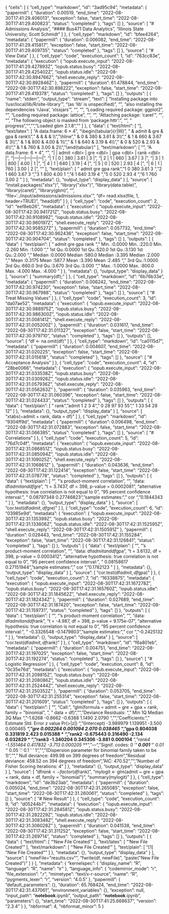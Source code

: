 {
 "cells": [
  {
   "cell_type": "markdown",
   "id": "3ad95c94",
   "metadata": {
    "papermill": {
     "duration": 0.00519,
     "end_time": "2022-08-30T17:41:29.406013",
     "exception": false,
     "start_time": "2022-08-30T17:41:29.400823",
     "status": "completed"
    },
    "tags": []
   },
   "source": [
    "# Admissions Analysis\n",
    "#### Bus471 Data Analytics\n",
    "Illinois State University; Scott Schmidt\n"
   ]
  },
  {
   "cell_type": "markdown",
   "id": "bfee4264",
   "metadata": {
    "papermill": {
     "duration": 0.006082,
     "end_time": "2022-08-30T17:41:29.415817",
     "exception": false,
     "start_time": "2022-08-30T17:41:29.409735",
     "status": "completed"
    },
    "tags": []
   },
   "source": [
    "# View Data"
   ]
  },
  {
   "cell_type": "code",
   "execution_count": 1,
   "id": "763cc83e",
   "metadata": {
    "execution": {
     "iopub.execute_input": "2022-08-30T17:41:29.427893Z",
     "iopub.status.busy": "2022-08-30T17:41:29.425402Z",
     "iopub.status.idle": "2022-08-30T17:42:30.894766Z",
     "shell.execute_reply": "2022-08-30T17:42:30.892846Z"
    },
    "papermill": {
     "duration": 61.478844,
     "end_time": "2022-08-30T17:42:30.898222",
     "exception": false,
     "start_time": "2022-08-30T17:41:29.419378",
     "status": "completed"
    },
    "tags": []
   },
   "outputs": [
    {
     "name": "stderr",
     "output_type": "stream",
     "text": [
      "Installing package into ‘/usr/local/lib/R/site-library’\n",
      "(as ‘lib’ is unspecified)\n",
      "\n",
      "also installing the dependencies ‘rJava’, ‘xlsxjars’\n",
      "\n",
      "\n",
      "Loading required package: ggplot2\n",
      "\n",
      "Loading required package: lattice\n",
      "\n",
      "\n",
      "Attaching package: ‘caret’\n",
      "\n",
      "\n",
      "The following object is masked from ‘package:httr’:\n",
      "\n",
      "    progress\n",
      "\n",
      "\n",
      "Loaded gbm 2.1.8\n",
      "\n"
     ]
    },
    {
     "data": {
      "text/html": [
       "<table class=\"dataframe\">\n",
       "<caption>A data.frame: 6 × 4</caption>\n",
       "<thead>\n",
       "\t<tr><th></th><th scope=col>admit</th><th scope=col>gre</th><th scope=col>gpa</th><th scope=col>rank</th></tr>\n",
       "\t<tr><th></th><th scope=col>&lt;dbl&gt;</th><th scope=col>&lt;dbl&gt;</th><th scope=col>&lt;dbl&gt;</th><th scope=col>&lt;dbl&gt;</th></tr>\n",
       "</thead>\n",
       "<tbody>\n",
       "\t<tr><th scope=row>1</th><td>0</td><td>380</td><td>3.61</td><td>3</td></tr>\n",
       "\t<tr><th scope=row>2</th><td>1</td><td>660</td><td>3.67</td><td>3</td></tr>\n",
       "\t<tr><th scope=row>3</th><td>1</td><td>800</td><td>4.00</td><td>1</td></tr>\n",
       "\t<tr><th scope=row>4</th><td>1</td><td>640</td><td>3.19</td><td>4</td></tr>\n",
       "\t<tr><th scope=row>5</th><td>0</td><td>520</td><td>2.93</td><td>4</td></tr>\n",
       "\t<tr><th scope=row>6</th><td>1</td><td>760</td><td>3.00</td><td>2</td></tr>\n",
       "</tbody>\n",
       "</table>\n"
      ],
      "text/latex": [
       "A data.frame: 6 × 4\n",
       "\\begin{tabular}{r|llll}\n",
       "  & admit & gre & gpa & rank\\\\\n",
       "  & <dbl> & <dbl> & <dbl> & <dbl>\\\\\n",
       "\\hline\n",
       "\t1 & 0 & 380 & 3.61 & 3\\\\\n",
       "\t2 & 1 & 660 & 3.67 & 3\\\\\n",
       "\t3 & 1 & 800 & 4.00 & 1\\\\\n",
       "\t4 & 1 & 640 & 3.19 & 4\\\\\n",
       "\t5 & 0 & 520 & 2.93 & 4\\\\\n",
       "\t6 & 1 & 760 & 3.00 & 2\\\\\n",
       "\\end{tabular}\n"
      ],
      "text/markdown": [
       "\n",
       "A data.frame: 6 × 4\n",
       "\n",
       "| <!--/--> | admit &lt;dbl&gt; | gre &lt;dbl&gt; | gpa &lt;dbl&gt; | rank &lt;dbl&gt; |\n",
       "|---|---|---|---|---|\n",
       "| 1 | 0 | 380 | 3.61 | 3 |\n",
       "| 2 | 1 | 660 | 3.67 | 3 |\n",
       "| 3 | 1 | 800 | 4.00 | 1 |\n",
       "| 4 | 1 | 640 | 3.19 | 4 |\n",
       "| 5 | 0 | 520 | 2.93 | 4 |\n",
       "| 6 | 1 | 760 | 3.00 | 2 |\n",
       "\n"
      ],
      "text/plain": [
       "  admit gre gpa  rank\n",
       "1 0     380 3.61 3   \n",
       "2 1     660 3.67 3   \n",
       "3 1     800 4.00 1   \n",
       "4 1     640 3.19 4   \n",
       "5 0     520 2.93 4   \n",
       "6 1     760 3.00 2   "
      ]
     },
     "metadata": {},
     "output_type": "display_data"
    }
   ],
   "source": [
    "install.packages(\"xlsx\")\n",
    "library(\"xlsx\")\n",
    "library(data.table)\n",
    "library(caret)\n",
    "library(gbm)\n",
    "\n",
    "file='../input/admissions/admissions.xlsx'\n",
    "df= read.xlsx(file, 1, header=TRUE)\n",
    "head(df)"
   ]
  },
  {
   "cell_type": "code",
   "execution_count": 2,
   "id": "eef8eb26",
   "metadata": {
    "execution": {
     "iopub.execute_input": "2022-08-30T17:42:30.941721Z",
     "iopub.status.busy": "2022-08-30T17:42:30.910899Z",
     "iopub.status.idle": "2022-08-30T17:42:30.960197Z",
     "shell.execute_reply": "2022-08-30T17:42:30.958527Z"
    },
    "papermill": {
     "duration": 0.057732,
     "end_time": "2022-08-30T17:42:30.962436",
     "exception": false,
     "start_time": "2022-08-30T17:42:30.904704",
     "status": "completed"
    },
    "tags": []
   },
   "outputs": [
    {
     "data": {
      "text/plain": [
       "     admit             gre             gpa             rank      \n",
       " Min.   :0.0000   Min.   :220.0   Min.   :2.260   Min.   :1.000  \n",
       " 1st Qu.:0.0000   1st Qu.:520.0   1st Qu.:3.130   1st Qu.:2.000  \n",
       " Median :0.0000   Median :580.0   Median :3.395   Median :2.000  \n",
       " Mean   :0.3175   Mean   :587.7   Mean   :3.390   Mean   :2.485  \n",
       " 3rd Qu.:1.0000   3rd Qu.:660.0   3rd Qu.:3.670   3rd Qu.:3.000  \n",
       " Max.   :1.0000   Max.   :800.0   Max.   :4.000   Max.   :4.000  "
      ]
     },
     "metadata": {},
     "output_type": "display_data"
    }
   ],
   "source": [
    "summary(df);"
   ]
  },
  {
   "cell_type": "markdown",
   "id": "6b76b33e",
   "metadata": {
    "papermill": {
     "duration": 0.006242,
     "end_time": "2022-08-30T17:42:30.974230",
     "exception": false,
     "start_time": "2022-08-30T17:42:30.967988",
     "status": "completed"
    },
    "tags": []
   },
   "source": [
    "# Treat Missing Values"
   ]
  },
  {
   "cell_type": "code",
   "execution_count": 3,
   "id": "da07ae52",
   "metadata": {
    "execution": {
     "iopub.execute_input": "2022-08-30T17:42:30.988975Z",
     "iopub.status.busy": "2022-08-30T17:42:30.986300Z",
     "iopub.status.idle": "2022-08-30T17:42:31.008141Z",
     "shell.execute_reply": "2022-08-30T17:42:31.005200Z"
    },
    "papermill": {
     "duration": 0.031617,
     "end_time": "2022-08-30T17:42:31.011327",
     "exception": false,
     "start_time": "2022-08-30T17:42:30.979710",
     "status": "completed"
    },
    "tags": []
   },
   "outputs": [],
   "source": [
    "df <- na.omit(df)"
   ]
  },
  {
   "cell_type": "markdown",
   "id": "ca0115d7",
   "metadata": {
    "papermill": {
     "duration": 0.004607,
     "end_time": "2022-08-30T17:42:31.020225",
     "exception": false,
     "start_time": "2022-08-30T17:42:31.015618",
     "status": "completed"
    },
    "tags": []
   },
   "source": [
    "# Acceptance Analysis"
   ]
  },
  {
   "cell_type": "code",
   "execution_count": 4,
   "id": "28be0066",
   "metadata": {
    "execution": {
     "iopub.execute_input": "2022-08-30T17:42:31.033538Z",
     "iopub.status.busy": "2022-08-30T17:42:31.030926Z",
     "iopub.status.idle": "2022-08-30T17:42:31.057936Z",
     "shell.execute_reply": "2022-08-30T17:42:31.056263Z"
    },
    "papermill": {
     "duration": 0.035963,
     "end_time": "2022-08-30T17:42:31.060396",
     "exception": false,
     "start_time": "2022-08-30T17:42:31.024433",
     "status": "completed"
    },
    "tags": []
   },
   "outputs": [
    {
     "data": {
      "text/plain": [
       "     rank\n",
       "admit  1  2  3  4\n",
       "    0 28 97 93 55\n",
       "    1 33 54 28 12"
      ]
     },
     "metadata": {},
     "output_type": "display_data"
    }
   ],
   "source": [
    "xtabs(~admit + rank, data = df)"
   ]
  },
  {
   "cell_type": "markdown",
   "id": "9304ff9d",
   "metadata": {
    "papermill": {
     "duration": 0.006498,
     "end_time": "2022-08-30T17:42:31.072883",
     "exception": false,
     "start_time": "2022-08-30T17:42:31.066385",
     "status": "completed"
    },
    "tags": []
   },
   "source": [
    "# Correlations"
   ]
  },
  {
   "cell_type": "code",
   "execution_count": 5,
   "id": "76d7c04f",
   "metadata": {
    "execution": {
     "iopub.execute_input": "2022-08-30T17:42:31.086851Z",
     "iopub.status.busy": "2022-08-30T17:42:31.085094Z",
     "iopub.status.idle": "2022-08-30T17:42:31.109025Z",
     "shell.execute_reply": "2022-08-30T17:42:31.106861Z"
    },
    "papermill": {
     "duration": 0.043636,
     "end_time": "2022-08-30T17:42:31.122414",
     "exception": false,
     "start_time": "2022-08-30T17:42:31.078778",
     "status": "completed"
    },
    "tags": []
   },
   "outputs": [
    {
     "data": {
      "text/plain": [
       "\n",
       "\tPearson's product-moment correlation\n",
       "\n",
       "data:  df$admit and df$gre\n",
       "t = 3.7437, df = 398, p-value = 0.0002081\n",
       "alternative hypothesis: true correlation is not equal to 0\n",
       "95 percent confidence interval:\n",
       " 0.08797348 0.27746823\n",
       "sample estimates:\n",
       "      cor \n",
       "0.1844343 \n"
      ]
     },
     "metadata": {},
     "output_type": "display_data"
    }
   ],
   "source": [
    "cor.test(df$admit, df$gre)"
   ]
  },
  {
   "cell_type": "code",
   "execution_count": 6,
   "id": "03985e9d",
   "metadata": {
    "execution": {
     "iopub.execute_input": "2022-08-30T17:42:31.135399Z",
     "iopub.status.busy": "2022-08-30T17:42:31.133806Z",
     "iopub.status.idle": "2022-08-30T17:42:31.152595Z",
     "shell.execute_reply": "2022-08-30T17:42:31.150591Z"
    },
    "papermill": {
     "duration": 0.028443,
     "end_time": "2022-08-30T17:42:31.155284",
     "exception": false,
     "start_time": "2022-08-30T17:42:31.126841",
     "status": "completed"
    },
    "tags": []
   },
   "outputs": [
    {
     "data": {
      "text/plain": [
       "\n",
       "\tPearson's product-moment correlation\n",
       "\n",
       "data:  df$admit and df$gpa\n",
       "t = 3.6132, df = 398, p-value = 0.0003412\n",
       "alternative hypothesis: true correlation is not equal to 0\n",
       "95 percent confidence interval:\n",
       " 0.08158617 0.27151944\n",
       "sample estimates:\n",
       "      cor \n",
       "0.1782123 \n"
      ]
     },
     "metadata": {},
     "output_type": "display_data"
    }
   ],
   "source": [
    "cor.test(df$admit, df$gpa)"
   ]
  },
  {
   "cell_type": "code",
   "execution_count": 7,
   "id": "16338875",
   "metadata": {
    "execution": {
     "iopub.execute_input": "2022-08-30T17:42:31.167278Z",
     "iopub.status.busy": "2022-08-30T17:42:31.165760Z",
     "iopub.status.idle": "2022-08-30T17:42:31.184562Z",
     "shell.execute_reply": "2022-08-30T17:42:31.182434Z"
    },
    "papermill": {
     "duration": 0.027689,
     "end_time": "2022-08-30T17:42:31.187420",
     "exception": false,
     "start_time": "2022-08-30T17:42:31.159731",
     "status": "completed"
    },
    "tags": []
   },
   "outputs": [
    {
     "data": {
      "text/plain": [
       "\n",
       "\tPearson's product-moment correlation\n",
       "\n",
       "data:  df$admit and df$rank\n",
       "t = -4.987, df = 398, p-value = 9.175e-07\n",
       "alternative hypothesis: true correlation is not equal to 0\n",
       "95 percent confidence interval:\n",
       " -0.3326548 -0.1479803\n",
       "sample estimates:\n",
       "       cor \n",
       "-0.2425132 \n"
      ]
     },
     "metadata": {},
     "output_type": "display_data"
    }
   ],
   "source": [
    "cor.test(df$admit, df$rank)"
   ]
  },
  {
   "cell_type": "markdown",
   "id": "f6a801eb",
   "metadata": {
    "papermill": {
     "duration": 0.004751,
     "end_time": "2022-08-30T17:42:31.197025",
     "exception": false,
     "start_time": "2022-08-30T17:42:31.192274",
     "status": "completed"
    },
    "tags": []
   },
   "source": [
    "# Logistic Regression"
   ]
  },
  {
   "cell_type": "code",
   "execution_count": 8,
   "id": "0c35e76d",
   "metadata": {
    "execution": {
     "iopub.execute_input": "2022-08-30T17:42:31.209815Z",
     "iopub.status.busy": "2022-08-30T17:42:31.208086Z",
     "iopub.status.idle": "2022-08-30T17:42:31.252444Z",
     "shell.execute_reply": "2022-08-30T17:42:31.250352Z"
    },
    "papermill": {
     "duration": 0.053705,
     "end_time": "2022-08-30T17:42:31.255314",
     "exception": false,
     "start_time": "2022-08-30T17:42:31.201609",
     "status": "completed"
    },
    "tags": []
   },
   "outputs": [
    {
     "data": {
      "text/plain": [
       "\n",
       "Call:\n",
       "glm(formula = admit ~ gre + gpa + rank, family = \"binomial\", \n",
       "    data = df)\n",
       "\n",
       "Deviance Residuals: \n",
       "    Min       1Q   Median       3Q      Max  \n",
       "-1.6268  -0.8662  -0.6388   1.1490   2.0790  \n",
       "\n",
       "Coefficients:\n",
       "             Estimate Std. Error z value Pr(>|z|)    \n",
       "(Intercept) -3.989979   1.139951  -3.500 0.000465 ***\n",
       "gre          0.002264   0.001094   2.070 0.038465 *  \n",
       "gpa          0.804038   0.331819   2.423 0.015388 *  \n",
       "rank2       -0.675443   0.316490  -2.134 0.032829 *  \n",
       "rank3       -1.340204   0.345306  -3.881 0.000104 ***\n",
       "rank4       -1.551464   0.417832  -3.713 0.000205 ***\n",
       "---\n",
       "Signif. codes:  0 ‘***’ 0.001 ‘**’ 0.01 ‘*’ 0.05 ‘.’ 0.1 ‘ ’ 1\n",
       "\n",
       "(Dispersion parameter for binomial family taken to be 1)\n",
       "\n",
       "    Null deviance: 499.98  on 399  degrees of freedom\n",
       "Residual deviance: 458.52  on 394  degrees of freedom\n",
       "AIC: 470.52\n",
       "\n",
       "Number of Fisher Scoring iterations: 4\n"
      ]
     },
     "metadata": {},
     "output_type": "display_data"
    }
   ],
   "source": [
    "df$rank <- factor(df$rank)\n",
    "mylogit <- glm(admit ~ gre + gpa + rank, data = df, family = \"binomial\")\n",
    "summary(mylogit)"
   ]
  },
  {
   "cell_type": "markdown",
   "id": "de3b23ab",
   "metadata": {
    "papermill": {
     "duration": 0.005024,
     "end_time": "2022-08-30T17:42:31.265085",
     "exception": false,
     "start_time": "2022-08-30T17:42:31.260061",
     "status": "completed"
    },
    "tags": []
   },
   "source": [
    "# New Result"
   ]
  },
  {
   "cell_type": "code",
   "execution_count": 9,
   "id": "d05244b7",
   "metadata": {
    "execution": {
     "iopub.execute_input": "2022-08-30T17:42:31.284581Z",
     "iopub.status.busy": "2022-08-30T17:42:31.282229Z",
     "iopub.status.idle": "2022-08-30T17:42:31.308348Z",
     "shell.execute_reply": "2022-08-30T17:42:31.306028Z"
    },
    "papermill": {
     "duration": 0.041538,
     "end_time": "2022-08-30T17:42:31.311252",
     "exception": false,
     "start_time": "2022-08-30T17:42:31.269714",
     "status": "completed"
    },
    "tags": []
   },
   "outputs": [
    {
     "data": {
      "text/html": [
       "'New File Created'"
      ],
      "text/latex": [
       "'New File Created'"
      ],
      "text/markdown": [
       "'New File Created'"
      ],
      "text/plain": [
       "[1] \"New File Created\""
      ]
     },
     "metadata": {},
     "output_type": "display_data"
    }
   ],
   "source": [
    "newFile=\"results.csv\"\n",
    "fwrite(df, newFile)\n",
    "paste(\"New File Created\")"
   ]
  }
 ],
 "metadata": {
  "kernelspec": {
   "display_name": "R",
   "language": "R",
   "name": "ir"
  },
  "language_info": {
   "codemirror_mode": "r",
   "file_extension": ".r",
   "mimetype": "text/x-r-source",
   "name": "R",
   "pygments_lexer": "r",
   "version": "4.0.5"
  },
  "papermill": {
   "default_parameters": {},
   "duration": 65.768424,
   "end_time": "2022-08-30T17:42:31.437061",
   "environment_variables": {},
   "exception": null,
   "input_path": "__notebook__.ipynb",
   "output_path": "__notebook__.ipynb",
   "parameters": {},
   "start_time": "2022-08-30T17:41:25.668637",
   "version": "2.3.4"
  }
 },
 "nbformat": 4,
 "nbformat_minor": 5
}
